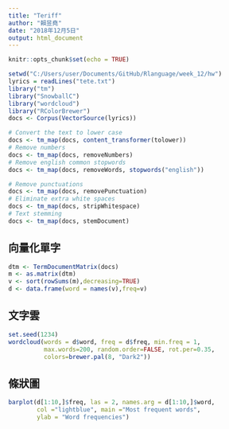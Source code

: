 ```yaml
---
title: "Teriff"
author: "賴昱堯"
date: "2018年12月5日"
output: html_document
---
```


```r
knitr::opts_chunk$set(echo = TRUE)
```






```r
setwd("C:/Users/user/Documents/GitHub/Rlanguage/week_12/hw")
lyrics = readLines("tete.txt")
library("tm")
library("SnowballC")
library("wordcloud")
library("RColorBrewer")
docs <- Corpus(VectorSource(lyrics))
```


```r

# Convert the text to lower case
docs <- tm_map(docs, content_transformer(tolower))
# Remove numbers
docs <- tm_map(docs, removeNumbers)
# Remove english common stopwords
docs <- tm_map(docs, removeWords, stopwords("english"))

# Remove punctuations
docs <- tm_map(docs, removePunctuation)
# Eliminate extra white spaces
docs <- tm_map(docs, stripWhitespace)
# Text stemming
docs <- tm_map(docs, stemDocument)
```

## 向量化單字

```r
dtm <- TermDocumentMatrix(docs)
m <- as.matrix(dtm)
v <- sort(rowSums(m),decreasing=TRUE)
d <- data.frame(word = names(v),freq=v)
```

## 文字雲

```r
set.seed(1234)
wordcloud(words = d$word, freq = d$freq, min.freq = 1,
          max.words=200, random.order=FALSE, rot.per=0.35, 
          colors=brewer.pal(8, "Dark2"))
```

## 條狀圖

```r
barplot(d[1:10,]$freq, las = 2, names.arg = d[1:10,]$word,
        col ="lightblue", main ="Most frequent words",
        ylab = "Word frequencies")
```


